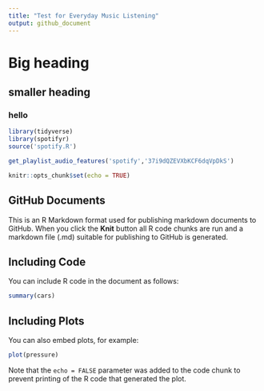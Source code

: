 ```yaml
---
title: "Test for Everyday Music Listening"
output: github_document
---
```

# Big heading
## smaller heading
### hello

```r
library(tidyverse)
library(spotifyr)
source('spotify.R')
```

```r
get_playlist_audio_features('spotify','37i9dQZEVXbKCF6dqVpDkS')
```









```r
knitr::opts_chunk$set(echo = TRUE)
```

## GitHub Documents

This is an R Markdown format used for publishing markdown documents to GitHub. When you click the **Knit** button all R code chunks are run and a markdown file (.md) suitable for publishing to GitHub is generated.

## Including Code

You can include R code in the document as follows:

```r
summary(cars)
```

## Including Plots

You can also embed plots, for example:

```r
plot(pressure)
```

Note that the `echo = FALSE` parameter was added to the code chunk to prevent printing of the R code that generated the plot.
